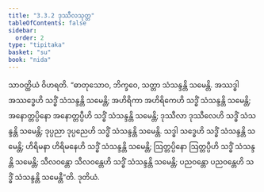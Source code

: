 ```yaml
---
title: "3.3.2 ဒုဿီလသုတ္တ"
tableOfContents: false
sidebar:
  order: 2
type: "tipitaka"
basket: "su"
book: "nida"
---
```



<DynamicBreadcrumb />

<Division number="108" book="nida">

<Paragraph number="765" book="nida">
သာဝတ္ထိယံ ဝိဟရတိ. “ဓာတုသောဝ, ဘိက္ခဝေ, သတ္တာ သံသန္ဒန္တိ သမေန္တိ. အဿဒ္ဓါ အဿဒ္ဓေဟိ သဒ္ဓိံ သံသန္ဒန္တိ သမေန္တိ; အဟိရိကာ အဟိရိကေဟိ သဒ္ဓိံ သံသန္ဒန္တိ သမေန္တိ; အနောတ္တပ္ပိနော အနောတ္တပ္ပီဟိ သဒ္ဓိံ သံသန္ဒန္တိ သမေန္တိ; ဒုဿီလာ ဒုဿီလေဟိ သဒ္ဓိံ သံသန္ဒန္တိ သမေန္တိ; ဒုပ္ပညာ ဒုပ္ပညေဟိ သဒ္ဓိံ သံသန္ဒန္တိ သမေန္တိ.
</Paragraph>

<Paragraph number="766" book="nida">
သဒ္ဓါ သဒ္ဓေဟိ သဒ္ဓိံ သံသန္ဒန္တိ သမေန္တိ; ဟိရိမနာ ဟိရိမနေဟိ သဒ္ဓိံ သံသန္ဒန္တိ သမေန္တိ; ဩတ္တပ္ပိနော ဩတ္တပ္ပီဟိ သဒ္ဓိံ သံသန္ဒန္တိ သမေန္တိ; သီလဝန္တော သီလဝန္တေဟိ သဒ္ဓိံ သံသန္ဒန္တိ သမေန္တိ; ပညဝန္တော ပညဝန္တေဟိ သဒ္ဓိံ သံသန္ဒန္တိ သမေန္တီ”တိ.

</Paragraph>
</Division>

<Paragraph number="767" type="center" book="nida">
ဒုတိယံ.
</Paragraph>